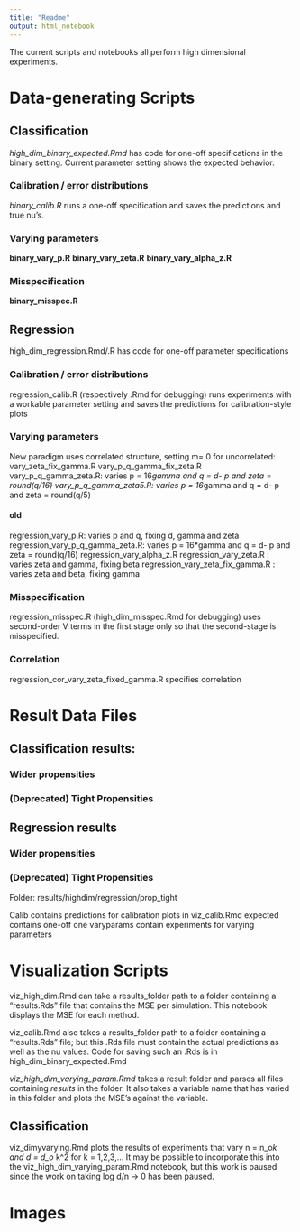 ```yaml
---
title: "Readme"
output: html_notebook
---
```


The current scripts and notebooks all perform high dimensional experiments.



# Data-generating Scripts

## Classification
*high_dim_binary_expected.Rmd* has code for one-off specifications in the binary setting. 
Current parameter setting shows the expected behavior.

### Calibration / error distributions
*binary_calib.R* runs a one-off specification and saves the predictions and true nu's. 

### Varying parameters
**binary_vary_p.R**
**binary_vary_zeta.R**
**binary_vary_alpha_z.R**

### Misspecification
**binary_misspec.R**


## Regression
high_dim_regression.Rmd/.R has code for one-off parameter specifications

### Calibration / error distributions
regression_calib.R (respectively .Rmd for debugging) runs experiments with a workable parameter setting and saves the predictions for calibration-style plots

### Varying parameters
New paradigm uses correlated structure, setting m= 0 for uncorrelated:
vary_zeta_fix_gamma.R
vary_p_q_gamma_fix_zeta.R 
vary_p_q_gamma_zeta.R: varies p = 16*gamma and q = d- p and zeta = round(q/16)
vary_p_q_gamma_zeta5.R: varies p = 16*gamma and q = d- p and zeta = round(q/5)



#### old
regression_vary_p.R: varies p and q, fixing d, gamma and zeta
regression_vary_p_q_gamma_zeta.R: varies p = 16*gamma and q = d- p and zeta = round(q/16)
regression_vary_alpha_z.R
regression_vary_zeta.R : varies zeta and gamma, fixing beta
regression_vary_zeta_fix_gamma.R : varies zeta and beta, fixing gamma

### Misspecification
regression_misspec.R (high_dim_misspec.Rmd for debugging) uses second-order V terms in the first stage only so that the second-stage is misspecified.

### Correlation 
regression_cor_vary_zeta_fixed_gamma.R specifies correlation


# Result Data Files

## Classification results:

### Wider propensities

### (Deprecated) Tight Propensities



## Regression results
### Wider propensities

### (Deprecated) Tight Propensities
Folder: results/highdim/regression/prop_tight

Calib contains predictions for calibration plots in viz_calib.Rmd
expected contains one-off one
varyparams contain experiments for varying parameters


# Visualization Scripts

viz_high_dim.Rmd can take a results_folder path to a folder containing a "results.Rds" file that contains the MSE per simulation. 
This notebook displays the MSE for each method.

viz_calib.Rmd also takes a results_folder path to a folder containing a "results.Rds" file;
but this .Rds file must contain the actual predictions as well as the nu values.
Code for saving such an .Rds is in high_dim_binary_expected.Rmd 

*viz_high_dim_varying_param.Rmd* takes a result folder and parses all files containing *results* in the folder.
It also takes a variable name that has varied in this folder and plots the MSE's against the variable.

## Classification
viz_dimyvarying.Rmd plots the results of experiments that vary n = n_o*k and d = d_o *k^2 for k = 1,2,3,... 
It may be possible to incorporate this into the viz_high_dim_varying_param.Rmd notebook, but this work is paused since the work on taking log d/n -> 0 has been paused.



# Images